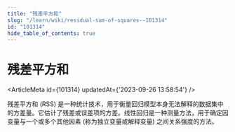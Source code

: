 ```yaml
---
title: "残差平方和"
slug: "/learn/wiki/residual-sum-of-squares--101314"
id: "101314"
hide_table_of_contents: true
---
```



# 残差平方和

<ArticleMeta id={101314} updatedAt={'2023-09-26 13:58:54'} />
<div className='border-solid border-b border-t-0 my-4 border-[var(--ifm-color-gray-300)]' />

残差平方和 (RSS) 是一种统计技术，用于衡量回归模型本身无法解释的数据集中的方差量。它估计了残差或误差项的方差。线性回归是一种测量方法，用于确定因变量与一个或多个其他因素 (称为独立变量或解释变量) 之间关系强度的方法。
